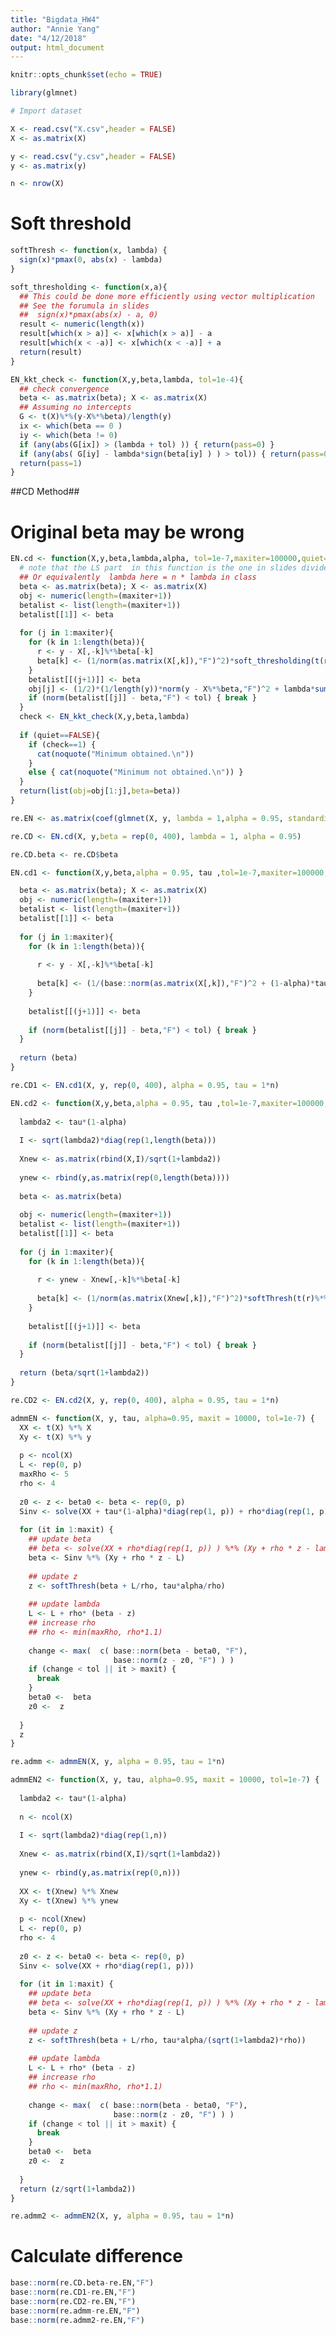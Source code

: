 ```yaml
---
title: "Bigdata_HW4"
author: "Annie Yang"
date: "4/12/2018"
output: html_document
---
```


```r
knitr::opts_chunk$set(echo = TRUE)
```


```r
library(glmnet)
```


```r
# Import dataset

X <- read.csv("X.csv",header = FALSE)
X <- as.matrix(X)

y <- read.csv("y.csv",header = FALSE)
y <- as.matrix(y)

n <- nrow(X)

```

# Soft threshold
```r
softThresh <- function(x, lambda) {
  sign(x)*pmax(0, abs(x) - lambda)
}

soft_thresholding <- function(x,a){
  ## This could be done more efficiently using vector multiplication
  ## See the forumula in slides
  ##  sign(x)*pmax(abs(x) - a, 0)
  result <- numeric(length(x))
  result[which(x > a)] <- x[which(x > a)] - a
  result[which(x < -a)] <- x[which(x < -a)] + a
  return(result)
}
```


```r
EN_kkt_check <- function(X,y,beta,lambda, tol=1e-4){
  ## check convergence 
  beta <- as.matrix(beta); X <- as.matrix(X)
  ## Assuming no intercepts 
  G <- t(X)%*%(y-X%*%beta)/length(y)
  ix <- which(beta == 0 )
  iy <- which(beta != 0)
  if (any(abs(G[ix]) > (lambda + tol) )) { return(pass=0) }
  if (any(abs( G[iy] - lambda*sign(beta[iy] ) ) > tol)) { return(pass=0) }  
  return(pass=1)
}
```

##CD Method##

# Original beta may be wrong
```r
EN.cd <- function(X,y,beta,lambda,alpha, tol=1e-7,maxiter=100000,quiet=FALSE){
  # note that the LS part  in this function is the one in slides divided by length(y) = n 
  ## Or equivalently  lambda here = n * lambda in class
  beta <- as.matrix(beta); X <- as.matrix(X)
  obj <- numeric(length=(maxiter+1))
  betalist <- list(length=(maxiter+1))
  betalist[[1]] <- beta
  
  for (j in 1:maxiter){
    for (k in 1:length(beta)){
      r <- y - X[,-k]%*%beta[-k]
      beta[k] <- (1/norm(as.matrix(X[,k]),"F")^2)*soft_thresholding(t(r)%*%X[,k],length(y)*alpha*lambda)/(1+lambda*(1-alpha))
    }
    betalist[[(j+1)]] <- beta
    obj[j] <- (1/2)*(1/length(y))*norm(y - X%*%beta,"F")^2 + lambda*sum(abs(beta))
    if (norm(betalist[[j]] - beta,"F") < tol) { break }
  } 
  check <- EN_kkt_check(X,y,beta,lambda) 
  
  if (quiet==FALSE){
    if (check==1) {
      cat(noquote("Minimum obtained.\n"))
    }
    else { cat(noquote("Minimum not obtained.\n")) } 
  }
  return(list(obj=obj[1:j],beta=beta)) 
}
```


```r
re.EN <- as.matrix(coef(glmnet(X, y, lambda = 1,alpha = 0.95, standardize  = F, intercept = F))[-1])

re.CD <- EN.cd(X, y,beta = rep(0, 400), lambda = 1, alpha = 0.95)

re.CD.beta <- re.CD$beta
```


```r

EN.cd1 <- function(X,y,beta,alpha = 0.95, tau ,tol=1e-7,maxiter=100000,quiet=FALSE){

  beta <- as.matrix(beta); X <- as.matrix(X)
  obj <- numeric(length=(maxiter+1))
  betalist <- list(length=(maxiter+1))
  betalist[[1]] <- beta
  
  for (j in 1:maxiter){
    for (k in 1:length(beta)){
      
      r <- y - X[,-k]%*%beta[-k]
      
      beta[k] <- (1/(base::norm(as.matrix(X[,k]),"F")^2 + (1-alpha)*tau))*softThresh(t(r)%*%X[,k],alpha*tau)
    }
    
    betalist[[(j+1)]] <- beta
    
    if (norm(betalist[[j]] - beta,"F") < tol) { break }
  } 
  
  return (beta) 
}

```


```r
re.CD1 <- EN.cd1(X, y, rep(0, 400), alpha = 0.95, tau = 1*n)
```


```r
EN.cd2 <- function(X,y,beta,alpha = 0.95, tau ,tol=1e-7,maxiter=100000,quiet=FALSE){
  
  lambda2 <- tau*(1-alpha)
  
  I <- sqrt(lambda2)*diag(rep(1,length(beta)))
  
  Xnew <- as.matrix(rbind(X,I)/sqrt(1+lambda2))
  
  ynew <- rbind(y,as.matrix(rep(0,length(beta))))
  
  beta <- as.matrix(beta)
  
  obj <- numeric(length=(maxiter+1))
  betalist <- list(length=(maxiter+1))
  betalist[[1]] <- beta
  
  for (j in 1:maxiter){
    for (k in 1:length(beta)){
      
      r <- ynew - Xnew[,-k]%*%beta[-k]
      
      beta[k] <- (1/norm(as.matrix(Xnew[,k]),"F")^2)*softThresh(t(r)%*%Xnew[,k],tau*alpha/sqrt(1+lambda2))
    }
    
    betalist[[(j+1)]] <- beta
    
    if (norm(betalist[[j]] - beta,"F") < tol) { break }
  } 
  
  return (beta/sqrt(1+lambda2)) 
}
```


```r
re.CD2 <- EN.cd2(X, y, rep(0, 400), alpha = 0.95, tau = 1*n)
```


```r

admmEN <- function(X, y, tau, alpha=0.95, maxit = 10000, tol=1e-7) {
  XX <- t(X) %*% X
  Xy <- t(X) %*% y
  
  p <- ncol(X)
  L <- rep(0, p)
  maxRho <- 5
  rho <- 4
  
  z0 <- z <- beta0 <- beta <- rep(0, p)
  Sinv <- solve(XX + tau*(1-alpha)*diag(rep(1, p)) + rho*diag(rep(1, p)))
  
  for (it in 1:maxit) {
    ## update beta
    ## beta <- solve(XX + rho*diag(rep(1, p)) ) %*% (Xy + rho * z - lambda)
    beta <- Sinv %*% (Xy + rho * z - L)
    
    ## update z
    z <- softThresh(beta + L/rho, tau*alpha/rho)
    
    ## update lambda
    L <- L + rho* (beta - z) 
    ## increase rho
    ## rho <- min(maxRho, rho*1.1)
    
    change <- max(  c( base::norm(beta - beta0, "F"),
                       base::norm(z - z0, "F") ) )
    if (change < tol || it > maxit) {
      break
    }
    beta0 <-  beta
    z0 <-  z
    
  }
  z
}
```


```r
re.admm <- admmEN(X, y, alpha = 0.95, tau = 1*n)
```


```r

admmEN2 <- function(X, y, tau, alpha=0.95, maxit = 10000, tol=1e-7) {
  
  lambda2 <- tau*(1-alpha)
  
  n <- ncol(X)
  
  I <- sqrt(lambda2)*diag(rep(1,n))
  
  Xnew <- as.matrix(rbind(X,I)/sqrt(1+lambda2))
  
  ynew <- rbind(y,as.matrix(rep(0,n)))
  
  XX <- t(Xnew) %*% Xnew
  Xy <- t(Xnew) %*% ynew
  
  p <- ncol(Xnew)
  L <- rep(0, p)
  rho <- 4
  
  z0 <- z <- beta0 <- beta <- rep(0, p)
  Sinv <- solve(XX + rho*diag(rep(1, p)))
  
  for (it in 1:maxit) {
    ## update beta
    ## beta <- solve(XX + rho*diag(rep(1, p)) ) %*% (Xy + rho * z - lambda)
    beta <- Sinv %*% (Xy + rho * z - L)
    
    ## update z
    z <- softThresh(beta + L/rho, tau*alpha/(sqrt(1+lambda2)*rho))
    
    ## update lambda
    L <- L + rho* (beta - z) 
    ## increase rho
    ## rho <- min(maxRho, rho*1.1)
    
    change <- max(  c( base::norm(beta - beta0, "F"),
                       base::norm(z - z0, "F") ) )
    if (change < tol || it > maxit) {
      break
    }
    beta0 <-  beta
    z0 <-  z
    
  }
  return (z/sqrt(1+lambda2))
}
```

```r
re.admm2 <- admmEN2(X, y, alpha = 0.95, tau = 1*n)
```

# Calculate difference
```r

base::norm(re.CD.beta-re.EN,"F")
base::norm(re.CD1-re.EN,"F")
base::norm(re.CD2-re.EN,"F")
base::norm(re.admm-re.EN,"F")
base::norm(re.admm2-re.EN,"F")
```


